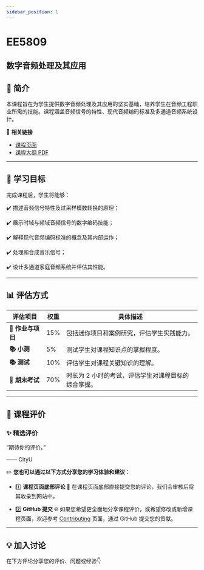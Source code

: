 ```yaml
---
sidebar_position: 1
---
```


# EE5809
## 数字音频处理及其应用

## **📘 简介**
本课程旨在为学生提供数字音频处理及其应用的坚实基础，培养学生在音频工程职业所需的技能。课程涵盖音频信号的特性、现代音频编码标准及多通道音频系统设计。

🔗 **相关链接**
- [课程页面](https://www.cityu.edu.hk/catalogue/pg/202526/course/EE5809.htm)
- [课程大纲 PDF](https://www.cityu.edu.hk/catalogue/pg/202526/course/EE5809.pdf)

---

## **🎯 学习目标**

完成课程后，学生将能够：

✔️ 描述音频信号特性及过采样模数转换的原理；

✔️ 展示时域与频域音频信号的数字编码技能；

✔️ 解释现代音频编码标准的概念及其内部运作；

✔️ 处理和合成音乐信号；

✔️ 设计多通道家庭音频系统并评估其性能。

---

## **📊 评估方式**

| **评估项目**          | **权重** | **具体描述**                                                                                       |
|----------------------|---------|---------------------------------------------------------------------------------------------------|
| **📝 作业与项目**      | 15%     | 包括迷你项目和案例研究，评估学生实践能力。                                                         |
| **📚 小测**           | 5%      | 测试学生对课程知识点的掌握程度。                                                                  |
| **📚 测试**           | 10%     | 评估学生对课程关键知识的理解。                                                                    |
| **📖 期末考试**       | 70%     | 时长为 2 小时的考试，评估学生对课程目标的综合掌握。                                                |

---

## **💬 课程评价**

### ✨ **精选评价**
<div className={commentStyles.commentBox}>
    <p className={commentStyles.commentText}>
        “期待你的评价。”
    </p>
    <p className={commentStyles.commentAuthor}>—— CityU</p>
</div>

✏️ **您也可以通过以下方式分享您的学习体验和建议：**

- 1️⃣ **课程页面底部评论**
💬 在课程页面底部直接提交您的评论，我们会审核后将其收录到网站中。

- 2️⃣ **GitHub 提交**
🌐 如果您希望更全面地分享课程评价，或希望修改或新增课程页面，欢迎参考 [Contributing](/contributing) 页面，通过 GitHub 提交您的贡献。

---

## **💡 加入讨论**

在下方评论分享您的评价、问题或经验👇
<Utterances />
